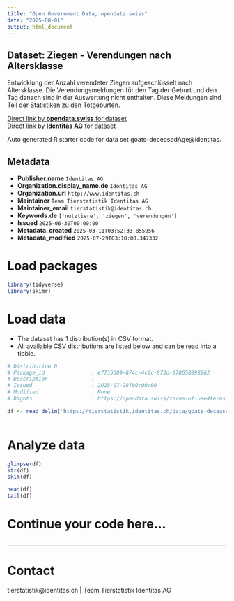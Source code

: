 ```yaml
---
title: "Open Government Data, opendata.swiss"
date: "2025-08-01"
output: html_document
---
```


## Dataset: Ziegen - Verendungen nach Altersklasse

Entwicklung der Anzahl verendeter Ziegen aufgeschlüsselt nach Altersklasse. Die Verendungsmeldungen für den Tag der Geburt und den Tag danach sind in der Auswertung nicht enthalten. Diese Meldungen sind Teil der Statistiken zu den Totgeburten.

[Direct link by **opendata.swiss** for dataset](https://opendata.swiss/de/dataset/ziegen-verendungen-nach-altersklasse)<br>
[Direct link by **Identitas AG** for dataset](https://tierstatistik.identitas.ch/)

Auto generated R starter code for data set goats-deceasedAge@identitas.

## Metadata

- **Publisher.name** `Identitas AG`
- **Organization.display_name.de** `Identitas AG`
- **Organization.url** `http://www.identitas.ch`
- **Maintainer** `Team Tierstatistik Identitas AG`
- **Maintainer_email** `tierstatistik@identitas.ch`
- **Keywords.de** `['nutztiere', 'ziegen', 'verendungen']`
- **Issued** `2025-06-30T00:00:00`
- **Metadata_created** `2025-03-11T03:52:33.855956`
- **Metadata_modified** `2025-07-29T03:18:08.347332`


# Load packages

```r

library(tidyverse)
library(skimr)

```

# Load data

-   The dataset has 1 distribution(s) in CSV format.
-   All available CSV distributions are listed below and can be read into a tibble.

```r

# Distribution 0
# Package_id               : e7735609-874c-4c2c-873d-878658898262
# Description              : 
# Issued                   : 2025-07-28T00:00:00
# Modified                 : None
# Rights                   : https://opendata.swiss/terms-of-use#terms_by

df <- read_delim('https://tierstatistik.identitas.ch/data/goats-deceasedAge.csv')



```

# Analyze data

```r

glimpse(df)
str(df)
skim(df)

head(df)
tail(df)

```

# Continue your code here...

```r

```

------------------------------------------------------------------------

# Contact

tierstatistik@identitas.ch | Team Tierstatistik Identitas AG
